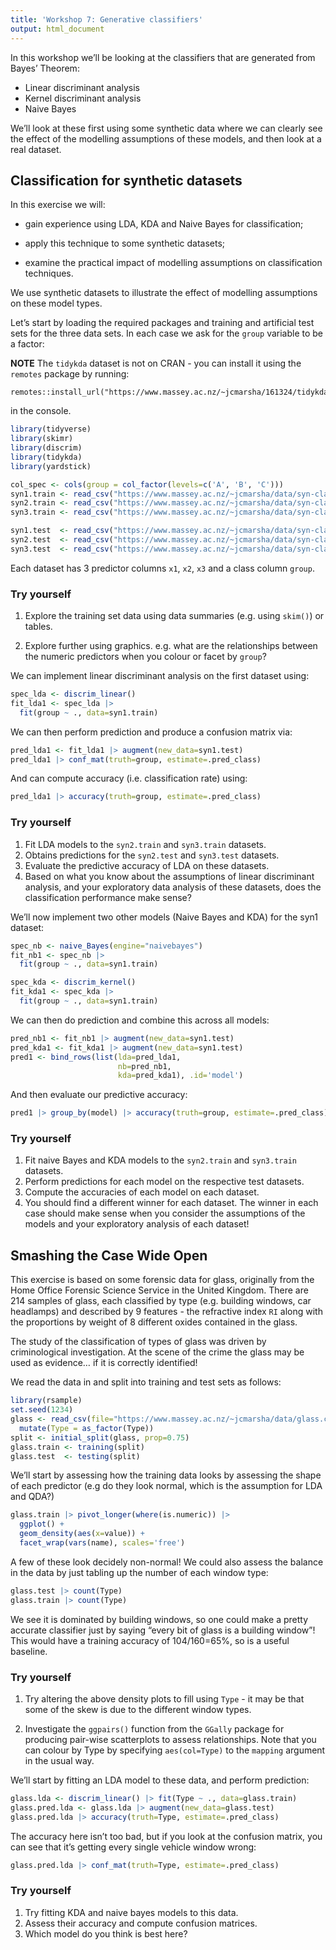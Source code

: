 ```yaml
---
title: 'Workshop 7: Generative classifiers'
output: html_document
---
```


In this workshop we'll be looking at the classifiers that are generated from Bayes' Theorem:

 - Linear discriminant analysis
 - Kernel discriminant analysis
 - Naive Bayes

We'll look at these first using some synthetic data where we can clearly see the effect of the modelling assumptions of these models, and then look at a real dataset.

## Classification for synthetic datasets

In this exercise we will:

-   gain experience using LDA, KDA and Naive Bayes for classification;

-   apply this technique to some synthetic datasets;

-   examine the practical impact of modelling assumptions on
    classification techniques.

We use synthetic datasets to illustrate the effect of
modelling assumptions on these model types.

Let's start by loading the required packages and training and artificial test sets
for the three data sets. In each case we ask for the `group` variable to be a factor:

**NOTE** The `tidykda` dataset is not on CRAN - you can install it using the `remotes` package by running:

```
remotes::install_url("https://www.massey.ac.nz/~jcmarsha/161324/tidykda_0.1.0.tar.gz")
```

in the console.

```r
library(tidyverse)
library(skimr)
library(discrim)
library(tidykda)
library(yardstick)

col_spec <- cols(group = col_factor(levels=c('A', 'B', 'C')))
syn1.train <- read_csv("https://www.massey.ac.nz/~jcmarsha/data/syn-class1-train.csv", col_types = col_spec)
syn2.train <- read_csv("https://www.massey.ac.nz/~jcmarsha/data/syn-class2-train.csv", col_types = col_spec)
syn3.train <- read_csv("https://www.massey.ac.nz/~jcmarsha/data/syn-class3-train.csv", col_types = col_spec)

syn1.test  <- read_csv("https://www.massey.ac.nz/~jcmarsha/data/syn-class1-test.csv", col_types = col_spec)
syn2.test  <- read_csv("https://www.massey.ac.nz/~jcmarsha/data/syn-class2-test.csv", col_types = col_spec)
syn3.test  <- read_csv("https://www.massey.ac.nz/~jcmarsha/data/syn-class3-test.csv", col_types = col_spec)
```

Each dataset has 3 predictor columns `x1`, `x2`, `x3` and a class column `group`.

### Try yourself

1. Explore the training set data using data summaries (e.g. using `skim()`) or tables.

2. Explore further using graphics. e.g. what are the relationships between the numeric predictors
when you colour or facet by `group`?

We can implement linear discriminant analysis on the first dataset using:

```r
spec_lda <- discrim_linear()
fit_lda1 <- spec_lda |>
  fit(group ~ ., data=syn1.train)
```

We can then perform prediction and produce a confusion matrix via:

```r
pred_lda1 <- fit_lda1 |> augment(new_data=syn1.test)
pred_lda1 |> conf_mat(truth=group, estimate=.pred_class)
```

And can compute accuracy (i.e. classification rate) using:

```r
pred_lda1 |> accuracy(truth=group, estimate=.pred_class)
```

### Try yourself

1. Fit LDA models to the `syn2.train` and `syn3.train` datasets.
2. Obtains predictions for the `syn2.test` and `syn3.test` datasets.
3. Evaluate the predictive accuracy of LDA on these datasets.
4. Based on what you know about the assumptions of linear discriminant analysis, and your exploratory data analysis of these datasets, does the classification performance make sense?

We'll now implement two other models (Naive Bayes and KDA) for the syn1 dataset:

```r
spec_nb <- naive_Bayes(engine="naivebayes")
fit_nb1 <- spec_nb |>
  fit(group ~ ., data=syn1.train)

spec_kda <- discrim_kernel()
fit_kda1 <- spec_kda |>
  fit(group ~ ., data=syn1.train)
```

We can then do prediction and combine this across all models:

```r
pred_nb1 <- fit_nb1 |> augment(new_data=syn1.test)
pred_kda1 <- fit_kda1 |> augment(new_data=syn1.test)
pred1 <- bind_rows(list(lda=pred_lda1,
                        nb=pred_nb1,
                        kda=pred_kda1), .id='model')
```

And then evaluate our predictive accuracy:

```r
pred1 |> group_by(model) |> accuracy(truth=group, estimate=.pred_class)
```

### Try yourself

1. Fit naive Bayes and KDA models to the `syn2.train` and `syn3.train` datasets.
2. Perform predictions for each model on the respective test datasets.
3. Compute the accuracies of each model on each dataset.
4. You should find a different winner for each dataset. The winner in each case should make sense when you consider the assumptions of the models and your exploratory analysis of each dataset!


## Smashing the Case Wide Open

This exercise is based on some forensic data for glass, originally from
the Home Office Forensic Science Service in the United Kingdom. There
are 214 samples of glass, each classified by type (e.g. building
windows, car headlamps) and described by 9 features - the refractive
index `RI` along with the proportions by weight of 8 different oxides
contained in the glass.

The study of the classification of types of glass was driven by
criminological investigation. At the scene of the crime the glass may be
used as evidence... if it is correctly identified!

We read the data in and split into training and test sets as follows:

```r
library(rsample)
set.seed(1234)
glass <- read_csv(file="https://www.massey.ac.nz/~jcmarsha/data/glass.csv") |>
  mutate(Type = as_factor(Type))
split <- initial_split(glass, prop=0.75)
glass.train <- training(split)
glass.test  <- testing(split)
```

We'll start by assessing how the training data looks by assessing the shape of each predictor (e.g do they look normal, which is the assumption for LDA and QDA?)

```r
glass.train |> pivot_longer(where(is.numeric)) |>
  ggplot() +
  geom_density(aes(x=value)) +
  facet_wrap(vars(name), scales='free')
```

A few of these look decidely non-normal! We could also assess the balance in the data by just tabling up the number of each window type:

```r
glass.test |> count(Type)
glass.train |> count(Type)
```

We see it is dominated by building windows, so one could make a pretty accurate classifier just by saying "every bit of glass is a building window"! This would have a training accuracy of 104/160=65%, so is a useful baseline.

### Try yourself

1. Try altering the above density plots to fill using `Type` - it may be that some of the skew is due to the different window types.

2. Investigate the `ggpairs()` function from the `GGally` package for producing pair-wise scatterplots to assess relationships. Note that you can colour by Type by specifying `aes(col=Type)` to the `mapping` argument in the usual way.


We'll start by fitting an LDA model to these data, and perform prediction:

```r
glass.lda <- discrim_linear() |> fit(Type ~ ., data=glass.train)
glass.pred.lda <- glass.lda |> augment(new_data=glass.test)
glass.pred.lda |> accuracy(truth=Type, estimate=.pred_class)
```

The accuracy here isn't too bad, but if you look at the confusion matrix, you can see that it's getting every single vehicle window wrong:

```r
glass.pred.lda |> conf_mat(truth=Type, estimate=.pred_class)
```

### Try yourself

1. Try fitting KDA and naive bayes models to this data.
2. Assess their accuracy and compute confusion matrices.
3. Which model do you think is best here?
